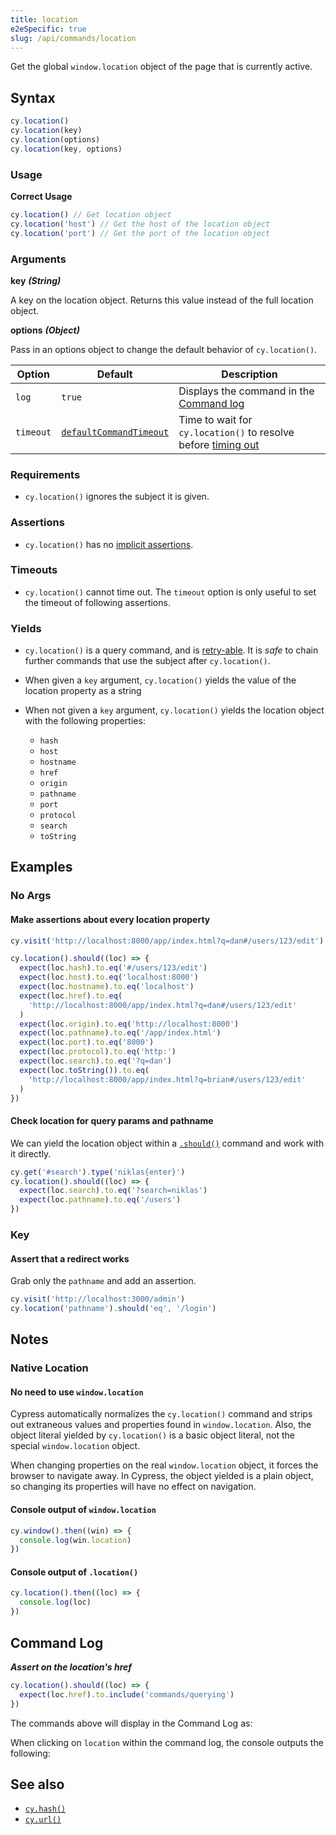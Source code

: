 ```yaml
---
title: location
e2eSpecific: true
slug: /api/commands/location
---
```


Get the global `window.location` object of the page that is currently active.

## Syntax

```javascript
cy.location()
cy.location(key)
cy.location(options)
cy.location(key, options)
```

### Usage

**<Icon name="check-circle" color="green" /> Correct Usage**

```javascript
cy.location() // Get location object
cy.location('host') // Get the host of the location object
cy.location('port') // Get the port of the location object
```

### Arguments

**<Icon name="angle-right" /> key** **_(String)_**

A key on the location object. Returns this value instead of the full location
object.

**<Icon name="angle-right" /> options** **_(Object)_**

Pass in an options object to change the default behavior of `cy.location()`.

| Option    | Default                                                              | Description                                                                              |
| --------- | -------------------------------------------------------------------- | ---------------------------------------------------------------------------------------- |
| `log`     | `true`                                                               | Displays the command in the [Command log](/guides/core-concepts/cypress-app#Command-Log) |
| `timeout` | [`defaultCommandTimeout`](/guides/references/configuration#Timeouts) | Time to wait for `cy.location()` to resolve before [timing out](#Timeouts)               |

### Requirements [<Icon name="question-circle"/>](/guides/core-concepts/introduction-to-cypress#Chains-of-Commands)

- `cy.location()` ignores the subject it is given.

### Assertions [<Icon name="question-circle"/>](/guides/core-concepts/introduction-to-cypress#Assertions)

- `cy.location()` has no
  [implicit assertions](/guides/core-concepts/introduction-to-cypress#Implicit-Assertions).

### Timeouts [<Icon name="question-circle"/>](/guides/core-concepts/introduction-to-cypress#Timeouts)

- `cy.location()` cannot time out. The `timeout` option is only useful to set
  the timeout of following assertions.

### Yields [<Icon name="question-circle"/>](/guides/core-concepts/introduction-to-cypress#Subject-Management)

- `cy.location()` is a query command, and is
  [retry-able](/guides/core-concepts/retry-ability#Commands-Queries-and-Assertions).
  It is _safe_ to chain further commands that use the subject after
  `cy.location()`.

- When given a `key` argument, `cy.location()` yields the value of the location
  property as a string
- When not given a `key` argument, `cy.location()` yields the location object
  with the following properties:
  - `hash`
  - `host`
  - `hostname`
  - `href`
  - `origin`
  - `pathname`
  - `port`
  - `protocol`
  - `search`
  - `toString`

## Examples

### No Args

#### Make assertions about every location property

```javascript
cy.visit('http://localhost:8000/app/index.html?q=dan#/users/123/edit')

cy.location().should((loc) => {
  expect(loc.hash).to.eq('#/users/123/edit')
  expect(loc.host).to.eq('localhost:8000')
  expect(loc.hostname).to.eq('localhost')
  expect(loc.href).to.eq(
    'http://localhost:8000/app/index.html?q=dan#/users/123/edit'
  )
  expect(loc.origin).to.eq('http://localhost:8000')
  expect(loc.pathname).to.eq('/app/index.html')
  expect(loc.port).to.eq('8000')
  expect(loc.protocol).to.eq('http:')
  expect(loc.search).to.eq('?q=dan')
  expect(loc.toString()).to.eq(
    'http://localhost:8000/app/index.html?q=brian#/users/123/edit'
  )
})
```

#### Check location for query params and pathname

We can yield the location object within a [`.should()`](/api/commands/should)
command and work with it directly.

```javascript
cy.get('#search').type('niklas{enter}')
cy.location().should((loc) => {
  expect(loc.search).to.eq('?search=niklas')
  expect(loc.pathname).to.eq('/users')
})
```

### Key

#### Assert that a redirect works

Grab only the `pathname` and add an assertion.

```javascript
cy.visit('http://localhost:3000/admin')
cy.location('pathname').should('eq', '/login')
```

## Notes

### Native Location

#### No need to use `window.location`

Cypress automatically normalizes the `cy.location()` command and strips out
extraneous values and properties found in `window.location`. Also, the object
literal yielded by `cy.location()` is a basic object literal, not the special
`window.location` object.

When changing properties on the real `window.location` object, it forces the
browser to navigate away. In Cypress, the object yielded is a plain object, so
changing its properties will have no effect on navigation.

#### Console output of `window.location`

```javascript
cy.window().then((win) => {
  console.log(win.location)
})
```

<DocsImage
  src="/img/api/location/window-location-object-printed-in-console-log.png"
  alt="Console.log of window.location"
/>

#### Console output of `.location()`

```javascript
cy.location().then((loc) => {
  console.log(loc)
})
```

<DocsImage
  src="/img/api/location/special-cypress-location-object-logged-in-console-output.png"
  alt="Console Log of Cypress location command"
/>

## Command Log

**_Assert on the location's href_**

```javascript
cy.location().should((loc) => {
  expect(loc.href).to.include('commands/querying')
})
```

The commands above will display in the Command Log as:

<DocsImage
  src="/img/api/location/make-assertion-about-location-url-in-tests.png"
  alt="Command Log of Cypress location command"
/>

When clicking on `location` within the command log, the console outputs the
following:

<DocsImage
  src="/img/api/location/location-object-in-console-log.png"
  alt="Console Log of Cypress location command"
/>

## See also

- [`cy.hash()`](/api/commands/hash)
- [`cy.url()`](/api/commands/url)
